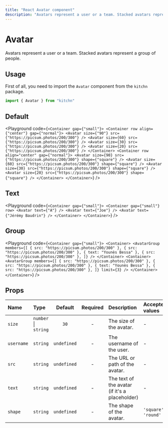 ```yaml
---
title: "React Avatar component"
description: "Avatars represent a user or a team. Stacked avatars represent a group of people."
---
```



# Avatar

Avatars represent a user or a team. Stacked avatars represent a group of people.

## Usage

First of all, you need to import the `Avatar` component from the `kitchn` package.

```js
import { Avatar } from "kitchn"
```

## Default

<Playground
  code={`
<Container gap={"small"}>
  <Container row align={"center"} gap={"normal"}>
    <Avatar size={"90"} src={"https://picsum.photos/200/300"} />
    <Avatar size={60} src={"https://picsum.photos/200/300"} />
    <Avatar size={30} src={"https://picsum.photos/200/300"} />
    <Avatar size={20} src={"https://picsum.photos/200/300"} />
  </Container>
  <Container row align="center" gap={"normal"}>
    <Avatar size={90} src={"https://picsum.photos/200/300"} shape={"square"} />
    <Avatar size={60} src={"https://picsum.photos/200/300"} shape={"square"} />
    <Avatar size={30} src={"https://picsum.photos/200/300"} shape={"square"} />
    <Avatar size={20} src={"https://picsum.photos/200/300"} shape={"square"} />
  </Container>
</Container>
`}
/>

## Text

<Playground
  code={`
<Container gap={"small"}>
  <Container gap={"small"} row>
    <Avatar text={"A"} />
    <Avatar text={"Joe"} />
    <Avatar text={"Jérémy Baudrin"} />
  </Container>
</Container>
`}
/>

## Group

<Playground
  code={`
<Container gap={"small"}>
  <Container>
    <AvatarGroup
      members={[
        { src: "https://picsum.photos/200/300" },
        { src: "https://picsum.photos/200/300" },
        { text: "Younès Bessa" },
        { src: "https://picsum.photos/200/300" },
      ]}
    />
  </Container>
  <Container>
    <AvatarGroup
      members={[
        { src: "https://picsum.photos/200/300" },
        { src: "https://picsum.photos/200/300" },
        { text: "Younès Bessa" },
        { src: "https://picsum.photos/200/300" },
      ]}
      limit={3}
    />
  </Container>
</Container>
`}
/>

## Props

| Name | Type | Default | Required | Description | Accepted values |
| :--- | :--- | :-----: | :------: | :---------- | :-------------- |
| `size` | `number` \| `string` | `30` | - | The size of the avatar. | - |
| `username` | `string` | `undefined` | - | The username of the user. | - |
| `src` | `string` | `undefined` | - | The URL or path of the avatar. | - |
| `text` | `string` | `undefined` | - | The text of the avatar (if it's a placeholder) | - |
| `shape` | `string` | `undefined` | - | The shape of the avatar. | `'square'` \| `'round'` |